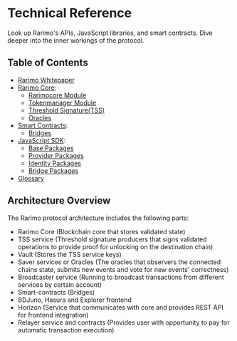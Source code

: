 ---
---

# Technical Reference

Look up Rarimo's APIs, JavaScript libraries, and smart contracts. Dive deeper into the inner workings of the protocol.

## Table of Contents

- [Rarimo Whitepaper](/whitepaper)
- [Rarimo Core](/reference/core):
    - [Rarimocore Module](/reference/core/rarimocore)
    - [Tokenmanager Module](/reference/core/tokenmanager)
    - [Threshold Signature(TSS)](/reference/core/tss)
    - [Oracles](/reference/core/oracles)
- [Smart Contracts](/reference/contracts):
    - [Bridges](/reference/contracts/bridge)
    <!-- TODO: add identity and improve structure-->
- [JavaScript SDK](/reference/sdk):
    - [Base Packages](/reference/sdk/packages-base)
    - [Provider Packages](/reference/sdk/packages-provider)
    - [Identity Packages](/reference/sdk/packages-identity)
    - [Bridge Packages](/reference/sdk/packages-bridge)
- [Glossary](/reference/glossary)

## Architecture Overview

<!-- TODO: Add architecture diagram -->

The Rarimo protocol architecture includes the following parts:

- Rarimo Core (Blockchain core that stores validated state)
- TSS service (Threshold signature producers that signs validated operations to provide proof for unlocking on the destination chain)
- Vault (Stores the TSS service keys)
- Saver services or Oracles (The oracles that observers the connected chains state, submits new events and vote for new events' correctness)
- Broadcaster service (Running to broadcast transactions from different services by certain account)
- Smart-contracts (Bridges)
- BDJuno, Hasura and Explorer frontend
- Horizon (Service that communicates with core and provides REST API for frontend integration)
- Relayer service and contracts (Provides user with opportunity to pay for automatic transaction execution)
